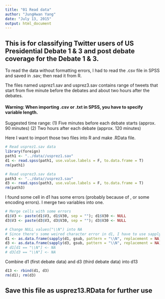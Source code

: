 ```yaml
---
title: "01 Read data"
author: "JungHwan Yang"
date: "July 13, 2015"
output: html_document
---
```


## This is for classifying Twitter users of US Presidential Debate 1 & 3 and post debate coverage for the Debate 1 & 3.

To read the data without formatting errors, I had to read the .csv file in SPSS and saved in .sav; then read it from R.

The files named usprez1.sav and usprez3.sav contains range of tweets that start from five minute before the debates and about two hours after the debates.

#### Warning: When importing .csv or .txt in SPSS, you have to specify variable length.

Suggested time range:
(1) Five minutes before each debate starts (approx. 90 minutes)
(2) Two hours after each debate (approx. 120 minutes)

Here I want to import those two files into R and make .RData file.

```r
# Read usprez1.sav data
library(foreign)
path1 <- "../data//usprez1.sav" 
d1 <- read.spss(path1, use.value.labels = F, to.data.frame = T)
rm(path1)

# Read usprez3.sav data
path3 <- "../data//usprez3.sav" 
d3 <- read.spss(path3, use.value.labels = F, to.data.frame = T)
rm(path3)
```

I found some cell in d1 has some errors (probably because of , or some encoding errors). I merge two variables into one.

```r
# Merge cells with some errors
d1$V3 <- paste(d1$V3, d1$V30, sep = ""); d1$V30 <- NULL
d3$V3 <- paste(d3$V3, d3$V30, sep = ""); d3$V30 <- NULL

# Change NULL values("\\N") into NA
# Since there's some weired character error in d1, I have to use sapply()
d1 <- as.data.frame(sapply(d1, gsub, pattern = "\\N", replacement = NA))
d3 <- as.data.frame(sapply(d3, gsub, pattern = "\\N", replacement = NA))
# d1[d1 == "\\N"] <- NA
# d3[d3 == "\\N"] <- NA
```

Combine d1 (first debate data) and d3 (third debate data) into d13

```r
d13 <- rbind(d1, d3)
rm(d1); rm(d3)
```

## Save this file as usprez13.RData for further use